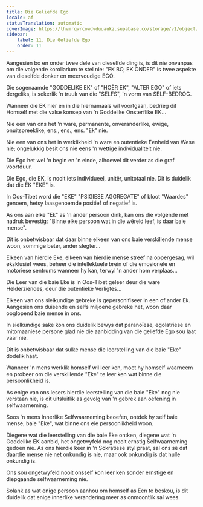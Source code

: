 ```yaml
---
title: Die Geliefde Ego
locale: af
statusTranslation: automatic
coverImage: https://lhvmrqwrcowdvduuaukz.supabase.co/storage/v1/object/public/strapi-uploads/small_cover-tratado-de-psicologia-revolucionaria.webp-5e15e1cec4e0ebebcde5d7fc7565d8fd.webp
sidebar:
    label: 11. Die Geliefde Ego
    order: 11
---
```

Aangesien bo en onder twee dele van dieselfde ding is, is dit nie onvanpas om die volgende korollarium te stel nie: "EK BO, EK ONDER" is twee aspekte van dieselfde donker en meervoudige EGO.

Die sogenaamde "GODDELIKE EK" of "HOËR EK", "ALTER EGO" of iets dergeliks, is sekerlik 'n truuk van die "SELFS", 'n vorm van SELF-BEDROG.

Wanneer die EK hier en in die hiernamaals wil voortgaan, bedrieg dit Homself met die valse konsep van 'n Goddelike Onsterflike EK...

Nie een van ons het 'n ware, permanente, onveranderlike, ewige, onuitspreeklike, ens., ens., ens. "Ek" nie.

Nie een van ons het in werklikheid 'n ware en outentieke Eenheid van Wese nie; ongelukkig besit ons nie eens 'n wettige individualiteit nie.

Die Ego het wel 'n begin en 'n einde, alhoewel dit verder as die graf voortduur.

Die Ego, die EK, is nooit iets individueel, unitêr, unitotaal nie. Dit is duidelik dat die EK "EKE" is.

In Oos-Tibet word die "EKE" "PSIGIESE AGGREGATE" of bloot "Waardes" genoem, hetsy laasgenoemde positief of negatief is.

As ons aan elke "Ek" as 'n ander persoon dink, kan ons die volgende met nadruk bevestig: "Binne elke persoon wat in die wêreld leef, is daar baie mense".

Dit is onbetwisbaar dat daar binne elkeen van ons baie verskillende mense woon, sommige beter, ander slegter...

Elkeen van hierdie Eke, elkeen van hierdie mense streef na oppergesag, wil eksklusief wees, beheer die intellektuele brein of die emosionele en motoriese sentrums wanneer hy kan, terwyl 'n ander hom verplaas...

Die Leer van die baie Eke is in Oos-Tibet geleer deur die ware Helderziendes, deur die outentieke Verligtes...

Elkeen van ons sielkundige gebreke is gepersonifiseer in een of ander Ek. Aangesien ons duisende en selfs miljoene gebreke het, woon daar ooglopend baie mense in ons.

In sielkundige sake kon ons duidelik bewys dat paranoïese, egolatriese en mitomaaniese persone glad nie die aanbidding van die geliefde Ego sou laat vaar nie.

Dit is onbetwisbaar dat sulke mense die leerstelling van die baie "Eke" dodelik haat.

Wanneer 'n mens werklik homself wil leer ken, moet hy homself waarneem en probeer om die verskillende "Eke" te leer ken wat binne die persoonlikheid is.

As enige van ons lesers hierdie leerstelling van die baie "Eke" nog nie verstaan nie, is dit uitsluitlik as gevolg van 'n gebrek aan oefening in selfwaarneming.

Soos 'n mens Innerlike Selfwaarneming beoefen, ontdek hy self baie mense, baie "Eke", wat binne ons eie persoonlikheid woon.

Diegene wat die leerstelling van die baie Eke ontken, diegene wat 'n Goddelike EK aanbid, het ongetwyfeld nog nooit ernstig Selfwaarneming gedoen nie. As ons hierdie keer in 'n Sokratiese styl praat, sal ons sê dat daardie mense nie net onkundig is nie, maar ook onkundig is dat hulle onkundig is.

Ons sou ongetwyfeld nooit onsself kon leer ken sonder ernstige en diepgaande selfwaarneming nie.

Solank as wat enige persoon aanhou om homself as Een te beskou, is dit duidelik dat enige innerlike verandering meer as onmoontlik sal wees.

